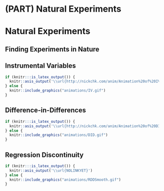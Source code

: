 # (PART) Natural Experiments {-}

# Natural Experiments

## Finding Experiments in Nature

## Instrumental Variables

```r
if (knitr:::is_latex_output()) {
  knitr::asis_output('\\url{http://nickchk.com/anim/Animation%20of%20IV.gif}')
} else {
  knitr::include_graphics("animations/IV.gif")
}
```

## Difference-in-Differences

```r
if (knitr:::is_latex_output()) {
  knitr::asis_output('\\url{http://nickchk.com/anim/Animation%20of%20DID.gif}')
} else {
  knitr::include_graphics("animations/DID.gif")
}
```

## Regression Discontinuity

```r
if (knitr:::is_latex_output()) {
  knitr::asis_output('\\url{NOLINKYET}')
} else {
  knitr::include_graphics("animations/RDDSmooth.gif")
}
```
